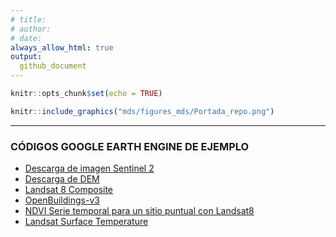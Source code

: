 ```yaml
---
# title: 
# author: 
# date: 
always_allow_html: true
output:
  github_document
---
```


```r
knitr::opts_chunk$set(echo = TRUE)
```

```r

knitr::include_graphics("mds/figures_mds/Portada_repo.png")

```
------------------------------------------------------------------
### **CÓDIGOS GOOGLE EARTH ENGINE DE EJEMPLO**

- [Descarga de imagen Sentinel 2](https://github.com/romina-gonzalez-musso/Curso_SIG-Eco_2023/blob/main/mds/1_Descarga_Sentinel2.md)
- [Descarga de DEM](https://github.com/romina-gonzalez-musso/Curso_SIG-Eco_2023/blob/main/mds/2_Descarga_DEM.md)
- [Landsat 8 Composite](https://github.com/romina-gonzalez-musso/Curso_SIG-Eco_2023/blob/main/mds/3_Descarga_LANDSAT8_composite-pansharp.md)
- [OpenBuildings-v3](https://github.com/romina-gonzalez-musso/Curso_SIG-Eco_2023/blob/main/mds/Descarga_open_buildingsv3.js)
- [NDVI Serie temporal para un sitio puntual con Landsat8](https://github.com/romina-gonzalez-musso/Curso_SIG-Eco/blob/main/mds/NDVI_Serie_temporal_Landsat8.js)
- [Landsat Surface Temperature]()
